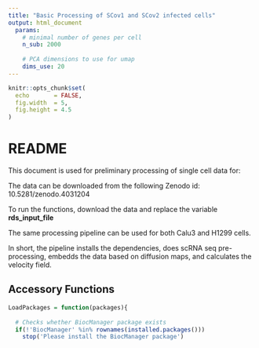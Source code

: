```yaml
---
title: "Basic Processing of SCov1 and SCov2 infected cells"
output: html_document
  params:
    # minimal number of genes per cell
    n_sub: 2000
    
    # PCA dimensions to use for umap 
    dims_use: 20
---
```

  
```r
knitr::opts_chunk$set(
  echo       = FALSE,
  fig.width  = 5, 
  fig.height = 4.5
)
```

# README

This document is used for preliminary processing of single cell data for:


The data can be downloaded from the following Zenodo id: 10.5281/zenodo.4031204

To run the functions, download the data and replace the variable **rds_input_file**

The same processing pipeline can be used for both Calu3 and H1299 cells.

In short, the pipeline installs the dependencies, does scRNA seq pre-processing, 
embedds the data based on diffusion maps, and calculates the velocity field.

## Accessory Functions

```r
LoadPackages = function(packages){
  
  # Checks whether BiocManager package exists
  if(!'BiocManager' %in% rownames(installed.packages()))
    stop('Please install the BiocManager package')
  
  # Installs the non existing packages
  non_existing_packages = setdiff(packages, rownames(installed.packages()))
  if(length(non_existing_packages) > 0){
    
    # check for seurat wrappers
    if('SeuratWrappers' %in% non_existing_packages)
       non_existing_packages = c(setdiff(non_existing_packages, 'SeuratWrappers'),
                                 'satijalab/seurat-wrappers')
    
    message('Installing packages ...')
    BiocManager::install(non_existing_packages)
  }
  
  # Loads all of the packages
  message('Loading packages ...')
  invisible(
    lapply(packages, function(x){
      suppressPackageStartupMessages(
        library(x, character.only = TRUE)
      )
    })
  )
}

# ---------------------------------------------------------------------------- #
hh = function(x)x[1:5,1:5]

# ---------------------------------------------------------------------------- #
# uses louvain clustering on an embedding matrix
Cluster_Diffusion_Maps = function(
    lf_mat,
    k_vec = c(3, 5, 10, 25, 50, 100)
){
    message('Cluster louvain ...')
    suppressPackageStartupMessages({
        library(igraph)
        library(FNN)
    })
    lk = list()
    for(k in k_vec){
        message(k)
       knn.norm = get.knn(lf_mat, k = k)
       knn.norm = data.frame(
           from   = rep(1:nrow(knn.norm$nn.index),
           k),
           to     = as.vector(knn.norm$nn.index),
           weight = 1/(1 + as.vector(knn.norm$nn.dist)))
       nw.norm = graph_from_data_frame(knn.norm, directed = FALSE)
       nw.norm = simplify(nw.norm)
       lc.norm = cluster_louvain(nw.norm)
       lk[[paste0('luv_',k)]] = as.factor(membership(lc.norm))
    }
    dk = as.data.frame(lk)
    return(dk)
}

```


## Libraries


```r
packages = c(
  "Seurat",
  "dplyr",
  "ggplot2",
  "ComplexHeatmap",
  "igraph",
  "FNN",
  "RColorBrewer",
  "stringr",
  "cowplot",
  "patchwork",
  "destiny",
  "SingleCellExperiment",
  "SeuratWrappers"
)
LoadPackages(packages)
```

# Processing

## Load Data

```r
# Input RDS file 
rds_input_file = ''
  
# Here specify the output directory
outpath = './'

```

```r
output_directory = file.path(outpath, paste('Velo',n_sub,sep='_'));dir.create(outpath, showWarnings=FALSE)
```


## Preprocessing

```r
# read the input seurat object
seu     = readRDS(rds_input_file)

# filter the number of genes
seu_sub = seu[, seu$nFeature_RNA > params$n_sub]

# normalize
seu_sub = NormalizeData(seu_sub)

# scale
seu_sub = ScaleData(seu_sub)

# Find variable features
seu_sub = FindVariableFeatures(seu_sub)

# Run PCA
seu_sub = RunPCA(seu_sub, verbose=FALSE)

# Run UMAP on selected dims
seu_sub = RunUMAP(seu_sub, dims = 1:params$dims_use)
```

## SCov Load

```r
cind1 = grep('^SCoV1', rownames(seu_sub), value=TRUE)
cind2 = grep('^SCoV2', rownames(seu_sub), value=TRUE)
mat  = GetAssayData(seu_sub, 'data')
mat_sel1 = as.matrix(mat[cind1,])
mat_sel2 = as.matrix(mat[cind2,])
seu_sub@meta.data$SCov1_Load = colSums(mat_sel1)
seu_sub@meta.data$SCov2_Load = colSums(mat_sel2)
```


## Diffusion Maps

```r
# Preapre dataset for diffustion map estimation
feats = VariableFeatures(seu_sub)
DefaultAssay(seu_sub) = 'RNA'
mat   = GetAssayData(seu_sub)[feats,]
mat   = as.matrix(mat)

# Run diffusion map
mat       = mat[!duplicated(mat),]
sce       = SingleCellExperiment(assays = list(logcounts = mat))
dm_rna    = DiffusionMap(sce)

# Run UMAP on diffusion map embeddings
umap_rna  = RunUMAP(eigenvectors(dm_rna), reduction.key = 'UMAPrna_')
rownames(umap_rna@cell.embeddings) = colnames(seu_sub)
seu_sub$umap_rna = umap_rna

# Fetch the diffusion map KNN
dm_dpt                = DPT(dm_rna)
dm_dist_mat           = as.matrix(dm_dpt)
rownames(dm_dist_mat) = colnames(dm_dist_mat) = colnames(mat)

# Run diffusion map based knn clustering
dm_clust = Cluster_Diffusion_Maps(eigenvectors(dm_rna))

dm_ev = data.frame(cell_id = colnames(seu_sub), eigenvectors(dm_rna))

colnames(dm_clust) = paste0('virus_',colnames(dm_clust))
seu_sub@meta.data = cbind(seu_sub@meta.data, dm_clust)
```


## Velocity Estimation

```r
# runs the velocity estimation 
velo = RunVelocity(
  seu_sub,
  spliced           = "RNA",
  unspliced         = "Unspliced",
  ambiguous         = NULL,
  spliced.average   = 0.1,
  unspliced.average = 0.05,
  reduction         = "pca",
  group.by          = "ident",
  deltaT            = 1,
  kCells            = 50,
  fit.quantile      = 0.05,
  ncores = 16, verbose = TRUE
)

delta    = as.matrix(Tool(object = velo, slot = 'RunVelocity')$deltaE)
seu_sub$Velo = CreateAssayObject(data = delta)
```


# Save the resulting Seurat object

```r
outfile = file.path(output_directory, 'Seurat_Processed.rds')
saveRDS(seu_sub, outfile)
```

